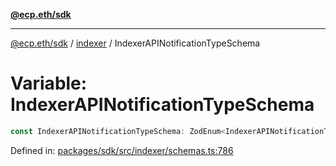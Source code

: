 [**@ecp.eth/sdk**](../../index.mdx)

***

[@ecp.eth/sdk](/sdk-reference/index.mdx) / [indexer](/sdk-reference/indexer/index.mdx) / IndexerAPINotificationTypeSchema

# Variable: IndexerAPINotificationTypeSchema

```ts
const IndexerAPINotificationTypeSchema: ZodEnum<IndexerAPINotificationTypeSchemaType>;
```

Defined in: [packages/sdk/src/indexer/schemas.ts:786](https://github.com/ecp-eth/comments-monorepo/blob/main/packages/sdk/src/indexer/schemas.ts#L786)
